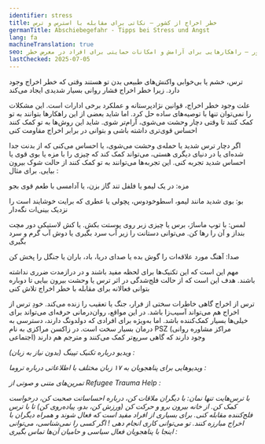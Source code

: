 ```yaml
---
identifier: stress
title: خطر اخراج از کشور – نکاتی برای مقابله با استرس و ترس
germanTitle: Abschiebegefahr - Tipps bei Stress und Angst
lang: fa
machineTranslation: true
seo: نکات کاربردی برای کمک به خود در برابر استرس و ترس ناشی از خطر اخراج از کشور – راهکارهایی برای آرامش و امکانات حمایتی برای افراد در معرض خطر
lastChecked: 2025-07-05
---
```


ترس، خشم یا بی‌خوابی واکنش‌های طبیعی بدن تو هستند وقتی که خطر اخراج وجود دارد. زیرا خطر اخراج فشار روانی بسیار شدیدی ایجاد می‌کند

علت وجود خطر اخراج، قوانین نژادپرستانه و عملکرد برخی ادارات است. این مشکلات را نمی‌توان تنها با توصیه‌های ساده حل کرد. اما شاید بعضی از این راهکارها بتوانند به تو کمک کنند تا وقتی دچار وحشت می‌شوی، آرام‌تر شوی. شاید این روش‌ها به تو کمک کنند احساس قوی‌تری داشته باشی و بتوانی در برابر اخراج مقاومت کنی

اگر دچار ترس شدید یا حمله‌ی وحشت می‌شوی، یا احساس می‌کنی که از بدنت جدا شده‌ای یا در دنیای دیگری هستی، می‌تواند کمک کند که چیزی را با مزه یا بوی قوی یا احساس شدید تجربه کنی. این تجربه‌ها می‌توانند به تو کمک کنند از حالت شوک بیرون بیایی. برای مثال
:

مزه: در یک لیمو یا فلفل تند گاز بزن، یا آدامسی با طعم قوی بجو

بو: بوی شدید مانند لیمو، اسطوخودوس، پچولی یا عطری که برایت خوشایند است را نزدیک بینی‌ات نگه‌دار

لمس: با توپ ماساژ، برس یا چیزی زبر روی پوستت بکش. یا کش لاستیکی دور مچت بنداز و آن را رها کن. می‌توانی دستانت را زیر آب سرد بگیری یا دوش آب گرم و سرد بگیری

صدا: آهنگ مورد علاقه‌ات را گوش بده یا صدای دریا، باد، باران یا جنگل را پخش کن

مهم این است که این تکنیک‌ها برای لحظه مفید باشند و در درازمدت ضرری نداشته باشند. هدف این است که از حالت فلج‌شدگی در اثر ترس یا وحشت بیرون بیایی تا دوباره بتوانی فعالانه برای مقابله با خطر اخراج تلاش کنی

ترس از اخراج گاهی خاطرات سختی از فرار، جنگ یا تعقیب را زنده می‌کند. خودِ ترس از اخراج هم می‌تواند آسیب‌زا باشد. در این مواقع، روان‌درمانی حرفه‌ای می‌تواند برای خیلی‌ها بسیار کمک‌کننده باشد. اما به‌ویژه برای افرادی که دولدونگ دارند، دسترسی به درمان بسیار سخت است. در زاکسن مراکزی به نام PSZ (مراکز مشاوره روانی اجتماعی) وجود دارند که گاهی سریع‌تر کمک می‌کنند و مترجم هم دارند

<Address identifier="psz_sachsen"/>

ویدیو درباره تکنیک تپینگ (بدون نیاز به زبان)
:
<ExternalShortLink identifier="tapping"/>

ویدیوهایی برای پناهجویان به ۱۷ زبان مختلف با اطلاعاتی درباره تروما
:
<ExternalShortLink identifier="maxplank_trauma"/>

تمرین‌های متنی و صوتی از 
Refugee Trauma Help
:
<ExternalShortLink identifier="refugee_trauma_nawa"/>

با ترس‌هایت تنها نمان: با دیگران ملاقات کن، درباره احساساتت صحبت کن، درخواست کمک کن. از خانه بیرون برو و حرکت کن (ورزش کن، بدو، پیاده‌روی کن) تا با ترس فلج‌کننده مقابله کنی. برای بسیاری از افراد مفید است که فعال شوند و همراه دیگران با اخراج مبارزه کنند. تو می‌توانی کاری انجام دهی
!
اگر کسی را نمی‌شناسی، می‌توانی اینجا با پناهجویان فعال سیاسی و حامیان آن‌ها تماس بگیری
:
<ExternalShortLink identifier="w2eu_contacts"/>
